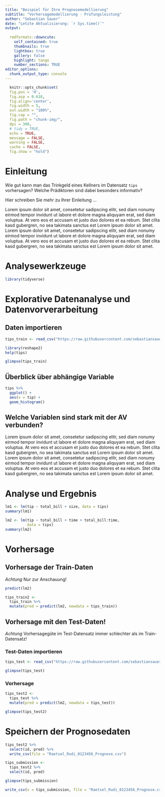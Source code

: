 ```yaml
---
title: "Beispiel für Ihre Prognosemodellierung"
subtitle: "Vorhersagemodellierung - Prüfungsleistung"
author: "Sebastian Sauer"
date: "Letzte Aktualisierung: `r Sys.time()`"
output:
   
  rmdformats::downcute:
    self_contained: true
    thumbnails: true
    lightbox: true
    gallery: false
    highlight: tango
    number_sections: TRUE
editor_options: 
  chunk_output_type: console
---
```


```r
  knitr::opts_chunk$set(
  fig.pos = 'H',
  fig.asp = 0.618,
  fig.align='center',
  fig.width = 5,
  out.width = "100%",
  fig.cap = "", 
  fig.path = "chunk-img/",
  dpi = 300,
  # tidy = TRUE,
  echo = TRUE,
  message = FALSE,
  warning = FALSE,
  cache = FALSE,
  fig.show = "hold")
```





# Einleitung

Wie gut kann man das Trinkgeld eines Kellners im Datensatz `tips` vorhersagen? Welche Prädiktoren sind dabei besonders informativ?

Hier schreiben Sie mehr zu Ihrer Einleitung ...

Lorem ipsum dolor sit amet, consetetur sadipscing elitr, sed diam nonumy eirmod tempor invidunt ut labore et dolore magna aliquyam erat, sed diam voluptua. At vero eos et accusam et justo duo dolores et ea rebum. Stet clita kasd gubergren, no sea takimata sanctus est Lorem ipsum dolor sit amet. Lorem ipsum dolor sit amet, consetetur sadipscing elitr, sed diam nonumy eirmod tempor invidunt ut labore et dolore magna aliquyam erat, sed diam voluptua. At vero eos et accusam et justo duo dolores et ea rebum. Stet clita kasd gubergren, no sea takimata sanctus est Lorem ipsum dolor sit amet.



# Analysewerkzeuge

```r
library(tidyverse)
```


#  Explorative Datenanalyse und Datenvorverarbeitung

## Daten importieren


```r
tips_train <- read_csv("https://raw.githubusercontent.com/sebastiansauer/2021-sose/master/data/tips/tips_train.csv")
```


```r
library(reshape2)
help(tips)
```


```r
glimpse(tips_train)
```


## Überblick über abhängige Variable


```r
tips %>% 
  ggplot() +
  aes(x = tip) +
  geom_histogram()
```



## Welche Variablen sind stark mit der AV verbunden?

Lorem ipsum dolor sit amet, consetetur sadipscing elitr, sed diam nonumy eirmod tempor invidunt ut labore et dolore magna aliquyam erat, sed diam voluptua. At vero eos et accusam et justo duo dolores et ea rebum. Stet clita kasd gubergren, no sea takimata sanctus est Lorem ipsum dolor sit amet. Lorem ipsum dolor sit amet, consetetur sadipscing elitr, sed diam nonumy eirmod tempor invidunt ut labore et dolore magna aliquyam erat, sed diam voluptua. At vero eos et accusam et justo duo dolores et ea rebum. Stet clita kasd gubergren, no sea takimata sanctus est Lorem ipsum dolor sit amet.


# Analyse und Ergebnis



```r
lm1 <- lm(tip ~ total_bill + size, data = tips)
summary(lm1)
```





```r
lm2 <- lm(tip ~ total_bill + time + total_bill:time, 
          data = tips)
summary(lm2)
```



# Vorhersage

## Vorhersage der Train-Daten

*Achtung* Nur zur Anschauung!


```r
predict(lm2)
```


```r
tips_train2 <- 
  tips_train %>% 
  mutate(pred = predict(lm2, newdata = tips_train))
```


## Vorhersage mit den Test-Daten!

*Achtung* Vorhersagegüte im Test-Datensatz immer schlechter als im Train-Datensatz!


### Test-Daten importieren


```r
tips_test <- read_csv("https://raw.githubusercontent.com/sebastiansauer/2021-sose/master/data/tips/tips_test.csv")
```


```r
glimpse(tips_test)
```



### Vorhersage


```r
tips_test2 <- 
  tips_test %>% 
  mutate(pred = predict(lm2, newdata = tips_test))
```




```r
glimpse(tips_test2)
```

# Speichern der Prognosedaten

```r
tips_test2 %>% 
  select(id, pred) %>% 
  write_csv(file = "Raetsel_Rudi_0123456_Prognose.csv")
```


```r
tips_submission <-
  tips_test2 %>% 
  select(id, pred)

glimpse(tips_submission)
```


```r
write_csv(x = tips_submission, file = "Raetsel_Rudi_0123456_Prognose.csv")
```


